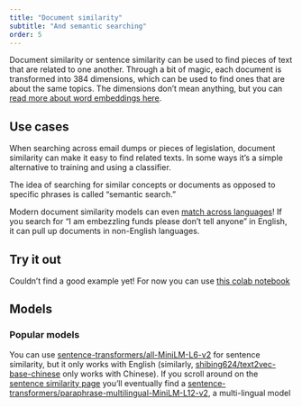 ```yaml
---
title: "Document similarity"
subtitle: "And semantic searching"
order: 5
---
```


Document similarity or sentence similarity can be used to find pieces of text that are related to one another. Through a bit of magic, each document is transformed into 384 dimensions, which can be used to find ones that are about the same topics. The dimensions don't mean anything, but you can [read more about word embeddings here](https://investigate.ai/text-analysis/word-embeddings/).

## Use cases

When searching across email dumps or pieces of legislation, document similarity can make it easy to find related texts. In some ways it's a simple alternative to training and using a classifier.

The idea of searching for similar concepts or documents as opposed to specific phrases is called "semantic search."

Modern document similarity models can even [match across languages](https://qz.com/1786896/ai-for-investigations-sorting-through-the-luanda-leaks)! If you search for "I am embezzling funds please don't tell anyone" in English, it can pull up documents in non-English languages.

## Try it out

Couldn't find a good example yet! For now you can use [this colab notebook](https://colab.research.google.com/github/jsoma/nicar23-huggingface/blob/master/notebooks/05-Document%20similarity.ipynb)

## Models

### Popular models

You can use [sentence-transformers/all-MiniLM-L6-v2](https://huggingface.co/sentence-transformers/all-MiniLM-L6-v2) for sentence similarity, but it only works with English (similarly, [shibing624/text2vec-base-chinese](https://huggingface.co/shibing624/text2vec-base-chinese) only works with Chinese). If you scroll around on the [sentence similarity page](https://huggingface.co/models?pipeline_tag=sentence-similarity&sort=downloads) you'll eventually find a [sentence-transformers/paraphrase-multilingual-MiniLM-L12-v2](https://huggingface.co/sentence-transformers/paraphrase-multilingual-MiniLM-L12-v2), a multi-lingual model